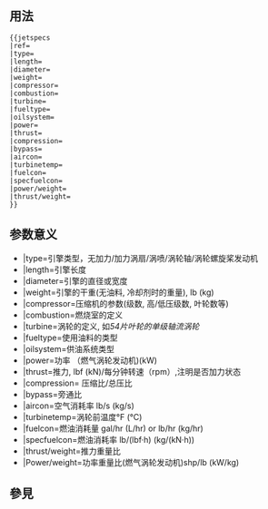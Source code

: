 <includeonly><!-- 在這裡加入模板的保護標識 --></includeonly><noinclude>{{template doc page viewed directly}}</noinclude>
<!-- 在本行下編輯模板說明 -->


== 用法 ==

<pre>
{{jetspecs
|ref=
|type=
|length=
|diameter=
|weight=
|compressor=
|combustion=
|turbine=
|fueltype=
|oilsystem=
|power=
|thrust=
|compression=
|bypass=
|aircon=
|turbinetemp=
|fuelcon=
|specfuelcon=
|power/weight=
|thrust/weight=
}}
</pre>

==参数意义==

*|type=引擎类型，无加力/加力涡扇/涡喷/涡轮轴/涡轮螺旋桨发动机
*|length=引擎长度
*|diameter=引擎的直径或宽度
*|weight=引擎的干重(无油料, 冷却剂时的重量), lb (kg)
*|compressor=压缩机的参数(级数, 高/低压级数, 叶轮数等)
*|combustion=燃烧室的定义
*|turbine=涡轮的定义, 如''54片叶轮的单级轴流涡轮''
*|fueltype=使用油料的类型
*|oilsystem=供油系统类型
*|power=功率 （燃气涡轮发动机)(kW)
*|thrust=推力, lbf (kN)/每分钟转速（rpm）,注明是否加力状态
*|compression= 压缩比/总压比
*|bypass=旁通比
*|aircon=空气消耗率 lb/s (kg/s)
*|turbinetemp=涡轮前温度°F (°C)
*|fuelcon=燃油消耗量 gal/hr (L/hr) or lb/hr (kg/hr)
*|specfuelcon=燃油消耗率 lb/(lbf·h) (kg/(kN·h))
*|thrust/weight=推力重量比
*|Power/weight=功率重量比(燃气涡轮发动机)shp/lb (kW/kg)




== 參見 ==

<includeonly>
<!-- 本行下加入模板的分類 -->

<!-- 本行下加入模板的跨語言鏈接 -->

</includeonly>